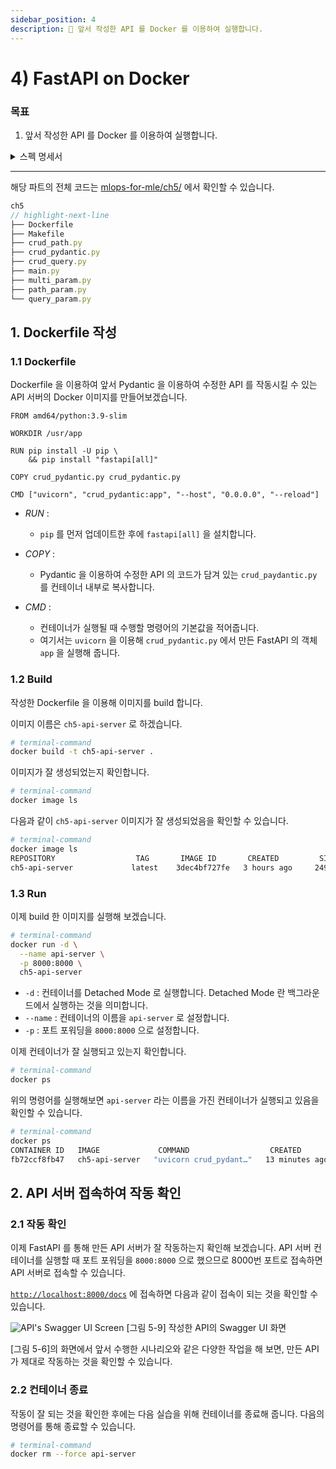 ```yaml
---
sidebar_position: 4
description: 📌 앞서 작성한 API 를 Docker 를 이용하여 실행합니다.
---
```


# 4) FastAPI on Docker


### 목표

1. 앞서 작성한 API 를 Docker 를 이용하여 실행합니다.

<details>
<summary>스펙 명세서</summary>
<CodeDescription>

### 스펙 명세서

1. 앞서 Pydantic 을 이용하여 수정한 API 를 서버로 실행하기 위해 Dockerfile 을 작성합니다.
    - Base image는 `amd64/python:3.9-slim` 을 사용합니다.
    - `crud_pydantic.py` 를 이용합니다.
    - 포트는 기본 포트인 8000번 포트를 이용합니다.
2. [`http://localhost:8000/docs`](http://localhost:8000/docs) 에 접속하여 앞서 수행한 시나리오 등이 제대로 작동하는지 확인합니다.

</CodeDescription>
</details>

---

<BrowserWindow url="https://github.com/mlops-for-mle/mlops-for-mle/tree/main/ch5">

해당 파트의 전체 코드는 [mlops-for-mle/ch5/](https://github.com/mlops-for-mle/mlops-for-mle/tree/main/ch5) 에서 확인할 수 있습니다.

```js
ch5
// highlight-next-line
├── Dockerfile
├── Makefile
├── crud_path.py
├── crud_pydantic.py
├── crud_query.py
├── main.py
├── multi_param.py
├── path_param.py
└── query_param.py
```

</BrowserWindow>

## 1. Dockerfile 작성

### 1.1 Dockerfile

Dockerfile 을 이용하여 앞서 Pydantic 을 이용하여 수정한 API 를 작동시킬 수 있는 API 서버의 Docker 이미지를 만들어보겠습니다.

<CodeDescription>

```docker  title="Dockerfile"
FROM amd64/python:3.9-slim

WORKDIR /usr/app

RUN pip install -U pip \
    && pip install "fastapi[all]"

COPY crud_pydantic.py crud_pydantic.py

CMD ["uvicorn", "crud_pydantic:app", "--host", "0.0.0.0", "--reload"]
```

- <var>RUN</var> : 
  
  - `pip` 를 먼저 업데이트한 후에 `fastapi[all]` 을 설치합니다.
- <var>COPY</var> : 
  
  - Pydantic 을 이용하여 수정한 API 의 코드가 담겨 있는 `crud_paydantic.py` 를 컨테이너 내부로 복사합니다.
- <var>CMD</var> : 
  
  - 컨테이너가 실행될 때 수행할 명령어의 기본값을 적어줍니다. 
  - 여기서는 `uvicorn` 을 이용해 `crud_pydantic.py` 에서 만든 FastAPI 의 객체 `app` 을 실행해 줍니다.

</CodeDescription>

### 1.2 Build

작성한 Dockerfile 을 이용해 이미지를 build 합니다.

이미지 이름은 `ch5-api-server` 로 하겠습니다.

```bash
# terminal-command
docker build -t ch5-api-server .
```

이미지가 잘 생성되었는지 확인합니다.

```bash
# terminal-command
docker image ls
```

다음과 같이 `ch5-api-server` 이미지가 잘 생성되었음을 확인할 수 있습니다.

```bash
# terminal-command
docker image ls
REPOSITORY                  TAG       IMAGE ID       CREATED         SIZE
ch5-api-server             latest    3dec4bf727fe   3 hours ago     249MB
```

### 1.3 Run

이제 build 한 이미지를 실행해 보겠습니다.

<CodeDescription>

```bash
# terminal-command
docker run -d \
  --name api-server \
  -p 8000:8000 \
  ch5-api-server
```

- `-d` : 컨테이너를 Detached Mode 로 실행합니다. Detached Mode 란 백그라운드에서 실행하는 것을 의미합니다.
- `--name` : 컨테이너의 이름을 `api-server` 로 설정합니다.
- `-p` : 포트 포워딩을 `8000:8000` 으로 설정합니다.

</CodeDescription>

이제 컨테이너가 잘 실행되고 있는지 확인합니다.

```bash
# terminal-command
docker ps
```

위의 명령어를 실행해보면 `api-server` 라는 이름을 가진 컨테이너가 실행되고 있음을 확인할 수 있습니다.

```bash
# terminal-command
docker ps
CONTAINER ID   IMAGE             COMMAND                  CREATED          STATUS          PORTS                    NAMES
fb72ccf8fb47   ch5-api-server   "uvicorn crud_pydant…"   13 minutes ago   Up 13 minutes   0.0.0.0:8000->8000/tcp   api-server
```

## 2. API 서버 접속하여 작동 확인

### 2.1 작동 확인
이제 FastAPI 를 통해 만든 API 서버가 잘 작동하는지 확인해 보겠습니다.
API 서버 컨테이너를 실행할 때 포트 포워딩을 `8000:8000` 으로 했으므로 8000번 포트로 접속하면 API 서버로 접속할 수 있습니다.

[`http://localhost:8000/docs`](http://localhost:8000/docs) 에 접속하면 다음과 같이 접속이 되는 것을 확인할 수 있습니다.

<div style={{textAlign: 'center'}}>

![API's Swagger UI Screen](./img/fastapi-9.png)
[그림 5-9] 작성한 API의 Swagger UI 화면

</div>

[그림 5-6]의 화면에서 앞서 수행한 시나리오와 같은 다양한 작업을 해 보면, 만든 API 가 제대로 작동하는 것을 확인할 수 있습니다.

### 2.2 컨테이너 종료

작동이 잘 되는 것을 확인한 후에는 다음 실습을 위해 컨테이너를 종료해 줍니다. 다음의 명령어를 통해 종료할 수 있습니다.

```bash
# terminal-command
docker rm --force api-server
```
